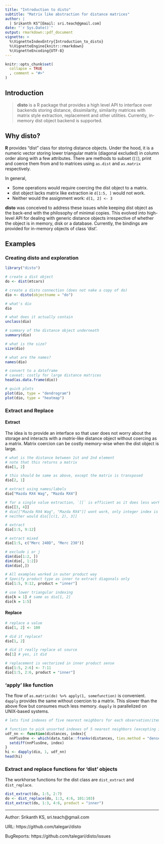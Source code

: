 ```yaml
---
title: "Introduction to disto"
subtitle: "Matrix like abstraction for distance matrices"
author: |
  | Srikanth KS^[Email: sri.teach@gmail.com]
date: "`r Sys.Date()`"
output: rmarkdown::pdf_document
vignette: >
  %\VignetteIndexEntry{Introduction_to_disto}
  %\VignetteEngine{knitr::rmarkdown}
  %\VignetteEncoding{UTF-8}
---
```


```r
knitr::opts_chunk$set(
  collapse = TRUE
  , comment = "#>"
)
```

## Introduction

> **disto**  is a R package that provides a high level API to interface over backends storing distance, dissimilarity, similarity matrices with matrix style extraction, replacement and other utilities. Currently, in-memory dist object backend is supported.

## Why disto?

**R** provides "dist" class for storing distance objects. Under the hood, it is a numeric vector storing lower triangular matrix (diagonal excluded) in column order along with a few attributes. There are methods to subset (`[[`), print and coerce them from and to matrices using `as.dist` and `as.matrix` respectively.

In general,

- Some operations would require coercing the dist object to a matrix.
- dist object lacks matrix like extraction ie `d[1:5, ]` would not work.
- Neither would the assignment work: `d[1, 2] <- 3`

**disto** was conceived to address these issues while keeping dist object as the back-end with the philosophy of minimal copies. This evolved into high-level API for dealing with generic distance objects irrespective of whether the object is in memory, disk or a database. Currently, the bindings are provided for in-memory objects of class 'dist'.

## Examples

### Creating disto and exploration

```r
library("disto")

# create a dist object
do <- dist(mtcars)

# create a disto connection (does not nake a copy of do)
dio <- disto(objectname = "do")

# what's dio
dio

# what does it actually contain
unclass(dio)

# summary of the distance object underneath
summary(dio)

# what is the size?
size(dio)

# what are the names?
names(dio)

# convert to a dataframe
# caveat: costly for large distance matrices
head(as.data.frame(dio))

# quick plots
plot(dio, type = "dendrogram")
plot(dio, type = "heatmap")
```

### Extract and Replace

#### Extract

The idea is to provide an interface so that user does not worry about the storage and interacts with a *matrix*-like distance object without coercing as a matrix. Matrix coercion can be costly memory-wise when the dist object is large.

```r
# what is the distance between 1st and 2nd element
# note that this returns a matrix
dio[1, 2]

# this should be same as above, except the matrix is transposed
dio[2, 1]

# extract using names/labels
dio["Mazda RX4 Wag", "Mazda RX4"]

# for a single value extraction, `[[` is efficient as it does less work
dio[[3, 4]] 
# dio[["Mazda RX4 Wag", "Mazda RX4"]] wont work, only integer index is supported in `[[`
# neither would dio[[c(1, 2), 3]]

# extract
dio[1:5, 9:12]

# extract mixed
dio[1:5, c("Merc 240D", "Merc 230")]

# exclude i or j
dim(dio[1:2, ])
dim(dio[, 1:2])
dim(dio[,])

# All examples worked in outer product way
# Specify product type as inner to extract diagonals only
dio[1:5, 9:12, product = "inner"]

# use lower triangular indexing
dio[k = 1] # same as dio[1, 2]
dio[k = 1:5]
```

#### Replace

```r
# replace a value
dio[1, 2] <- 100

# did it replace?
dio[1, 2]

# did it really replace at source
do[1] # yes, it did

# replacement is vectorized in inner product sense
dio[1:5, 2:6] <- 7:11
dio[1:5, 2:6, product = "inner"]
```

### 'apply' like function

The flow of `as.matrix(do) %>% apply(1, somefunction)` is convenient. `dapply` provides the same without coercion to a matrix. This slower than the above flow but consumes much less memory. `dapply` is parallelized on UNIX-based systems.

```r
# lets find indexes of five nearest neighbors for each observation/item

# function to pick unsorted indexes of 5 nearest neighbors (excepting itself)
udf_nn <- function(distances, index){
  nnPlusOne <- which(data.table::frankv(distances, ties.method = "dense") <= 6)
  setdiff(nnPlusOne, index)
}
hi <- dapply(dio, 1, udf_nn)
head(hi)
```

### Extract and replace functions for 'dist' objects

The workhorse functions for the dist class are `dist_extract` and `dist_replace`.

```r
dist_extract(do, 1:5, 2:7)
do <- dist_replace(do, 1:3, 4:6, 101:103)
dist_extract(do, 1:3, 4:6, product = "inner")
```

----

Author: Srikanth KS, sri.teach@gmail.com

URL: https://github.com/talegari/disto

BugReports: https://github.com/talegari/disto/issues
